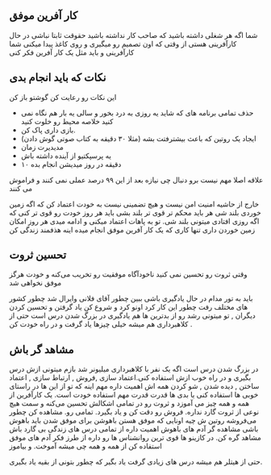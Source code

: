 ## کار آفرین موفق

شما اگه هر شغلی داشته باشید که صاحب کار نداشته باشید حقوقت ثابتا نباشی در حال کارآفرینی هستی از وقتی که اون تصمیم رو میگیری و روی کاغذ پیدا میکنی شما کارآفرینی و باید مثل یک کار آفرین فکر کنی 

## نکات که باید انجام بدی
این نکات رو رعایت کن گوشتو باز کن 

- حذف تمامی برنامه های که شاید یه روزی به درد بخور و سالی یه بار هم نگاه نمی کنید خلاصه محیط رو خلوت کنید
- بازی داری پاک کن.
- ایجاد یک روتین که باعث بیشترفتت بشه (مثلا ۳۰ دقیقه به کتاب صوتی گوش دادن)
- مدیدیرت زمان 
- یه پرسپکتیو از آینده داشته باش 
- ۱۰ دقیقه در روز میدیشن انجام بده


علاقه اصلا مهم نیست برو دنبال چی نیازه بعد از این ۹۹ درصد عملی نمی کنند و فراموش می کنند 

خارج از حاشیه امنیت امن نیست و هیچ تضمینی نیست به خودت اعتماد کن که اگه زمین خوردی بلند شی هر باید محکم تر قوی تر بلند بشی باید هر روز خودت رو قوی تر کنی که اگه روزی افتادی میتونی بلند شی. تو به پاهات اعتماد میکنی و ادامه میدی هر روز امکان زمین خوردن داری تنها کاری که یک کار آفرین موفق انجام میده اینه هذفمند زندگی کن

## تحسین ثروت

 وقتی ثروت رو تحسین نمی کنید ناخودآگاه موفقیت رو تخریب می‌کنه و خودت هرگز موفق نخواهی شد 

باید به تور مدام در حال یادگیری باشی ببین چطور  آقای فلانی وایرال شد چطور کشور های مختلف رفت چطور این کار کرد اونو کرد و شروع کن یاد گرفتن و تحسین کردن دیگران  , تو میتونی رشد رو از بدترین ها هم یادگیری  در بزرگ شدن درس است حتی از کلاهبرداری هم میشه خیلی چیزها یاد گرفت و در راه خودت کن .

## مشاهد گر باش

در بزرگ شدن درس است اگه یک نفر با کلاهبرداری میلیونر شد بازم میتونی ازش درس بگیری و در راه خوب ازش استفاده کنی.اعتماد سازی ,فروش , ارتباط سازی , اعتماد ساختن , دیده شدن , شو کردن همه اش اهمیت داره مهم اینه که تو از این ها در راستای خوبی ها استفاده کنی یا بدی ها قدرت قدرت مهم استفاده خودت است.
یک کارآفرین از همه و همه چیز می آموزد و ثروت رو در تمامی اشکالش تحسین می‌کنه و سمت هیچ نوعی از ثروت گارد نداره. فروش رو دقت کن و یاد بگیرد. 
تمامی رو. مشاهده کن چطور می‌فروشه روتین ش چیه اونایی که موفق هستن باهوشن برای موفق شدن باید باهوش باشی مشاهده گر آدم های باهوش اهمیت داره از تمامی درس های زندگی بی گارد باش مشاهد گره کن.
در کازینو ها قوی ترین روانشناس ها رو داره از طرز فکر آدم های موفق استفاده کن از همه و همه چی میشه آموخت. و بیاموز  

حتی از هیتلر هم میشه درس های زیادی گرفت یاد بگیر که چطور بتونی از بقیه یاد بگیری. 